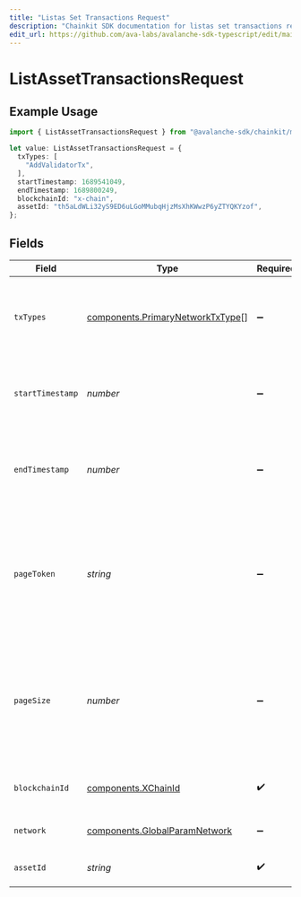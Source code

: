 ```yaml
---
title: "Listas Set Transactions Request"
description: "Chainkit SDK documentation for listas set transactions request"
edit_url: https://github.com/ava-labs/avalanche-sdk-typescript/edit/main/chainkit/docs/models/operations/listassettransactionsrequest.md
---
```


# ListAssetTransactionsRequest

## Example Usage

```typescript
import { ListAssetTransactionsRequest } from "@avalanche-sdk/chainkit/models/operations";

let value: ListAssetTransactionsRequest = {
  txTypes: [
    "AddValidatorTx",
  ],
  startTimestamp: 1689541049,
  endTimestamp: 1689800249,
  blockchainId: "x-chain",
  assetId: "th5aLdWLi32yS9ED6uLGoMMubqHjzMsXhKWwzP6yZTYQKYzof",
};
```

## Fields

| Field                                                                                           | Type                                                                                            | Required                                                                                        | Description                                                                                     | Example                                                                                         |
| ----------------------------------------------------------------------------------------------- | ----------------------------------------------------------------------------------------------- | ----------------------------------------------------------------------------------------------- | ----------------------------------------------------------------------------------------------- | ----------------------------------------------------------------------------------------------- |
| `txTypes`                                                                                       | [components.PrimaryNetworkTxType](https://github.com/ava-labs/avalanche-sdk-typescript/blob/main/chainkit/models/components/primarynetworktxtype.md)[]            | :heavy_minus_sign:                                                                              | Query param for filtering items based on transaction types.                                     | [<br/>"AddValidatorTx"<br/>]                                                                    |
| `startTimestamp`                                                                                | *number*                                                                                        | :heavy_minus_sign:                                                                              | Query param for retrieving items after a specific timestamp.                                    | 1689541049                                                                                      |
| `endTimestamp`                                                                                  | *number*                                                                                        | :heavy_minus_sign:                                                                              | Query param for retrieving items before a specific timestamp.                                   | 1689800249                                                                                      |
| `pageToken`                                                                                     | *string*                                                                                        | :heavy_minus_sign:                                                                              | A page token, received from a previous list call. Provide this to retrieve the subsequent page. |                                                                                                 |
| `pageSize`                                                                                      | *number*                                                                                        | :heavy_minus_sign:                                                                              | The maximum number of items to return. The minimum page size is 1. The maximum pageSize is 100. | 10                                                                                              |
| `blockchainId`                                                                                  | [components.XChainId](https://github.com/ava-labs/avalanche-sdk-typescript/blob/main/chainkit/models/components/xchainid.md)                                      | :heavy_check_mark:                                                                              | A primary network blockchain id or alias.                                                       | x-chain                                                                                         |
| `network`                                                                                       | [components.GlobalParamNetwork](https://github.com/ava-labs/avalanche-sdk-typescript/blob/main/chainkit/models/components/globalparamnetwork.md)                  | :heavy_minus_sign:                                                                              | Either mainnet or testnet/fuji.                                                                 | mainnet                                                                                         |
| `assetId`                                                                                       | *string*                                                                                        | :heavy_check_mark:                                                                              | Asset ID for any asset on X-Chain                                                               | th5aLdWLi32yS9ED6uLGoMMubqHjzMsXhKWwzP6yZTYQKYzof                                               |